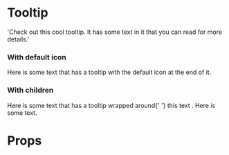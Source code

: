 

<Meta title="Components/Tooltip" component={Tooltip} />

# Tooltip

<DescriptionFigma name="Tooltip" />

  'Check out this cool tooltip. It has some text in it that you can read for more details.'

### With default icon

<Canvas>
  <Story name="Default">
    <Box padding="gutter">
      <Text variant="p" as="span">
        Here is some text that has a tooltip with the default icon at the end of
        it. <Tooltip placement="right" as="button" text={tooltipText} />
      </Text>
    </Box>
  </Story>
</Canvas>

### With children

<Canvas>
  <Story name="WithChildren">
    <Box padding="gutter">
      <Text variant="p" as="span">
        Here is some text that has a tooltip wrapped around{' '}
        <Tooltip placement="top" as="span" text={tooltipText}>
          <span>this text</span>
        </Tooltip>
        .
      </Text>
    </Box>
    <Box padding="gutter">
      <Inline space={1}>
        <Text variant="p" as="span">
          Here is some text.
        </Text>
        <Tooltip placement="bottom" text={tooltipText} />
      </Inline>
    </Box>
  </Story>
</Canvas>

# Props

<ArgsTable of={Tooltip} />
